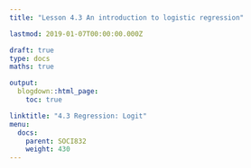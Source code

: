 ```yaml
---
title: "Lesson 4.3 An introduction to logistic regression"

lastmod: 2019-01-07T00:00:00.000Z

draft: true
type: docs
maths: true

output:
  blogdown::html_page:
    toc: true

linktitle: "4.3 Regression: Logit"
menu:
  docs:
    parent: SOCI832
    weight: 430
---
```


